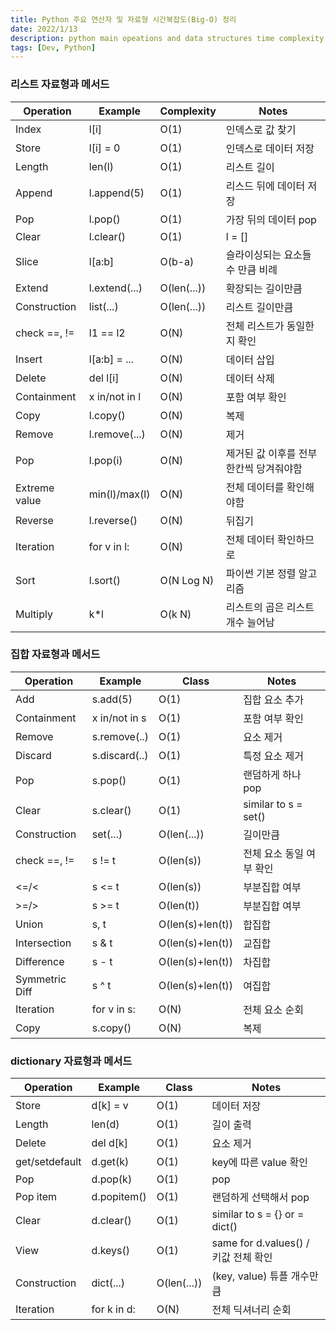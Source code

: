 ```yaml
---
title: Python 주요 연산자 및 자료형 시간복잡도(Big-O) 정리
date: 2022/1/13
description: python main opeations and data structures time complexity
tags: [Dev, Python]
---
```


### 리스트 자료형과 메서드

| **Operation** | **Example** | **Complexity** | **Notes** |
| - | - | - | - |
| Index | l[i] | O(1) | 인덱스로 값 찾기 |
| Store | l[i] = 0 | O(1) | 인덱스로 데이터 저장 |
| Length | len(l) | O(1) | 리스트 길이 |
| Append | l.append(5) | O(1) | 리스드 뒤에 데이터 저장 |
| Pop | l.pop() | O(1) | 가장 뒤의 데이터 pop |
| Clear | l.clear() | O(1) | l = [] |
| Slice | l[a:b] | O(b-a) | 슬라이싱되는 요소들 수 만큼 비례 |
| Extend | l.extend(...) | O(len(...)) | 확장되는 길이만큼 |
| Construction | list(...) | O(len(...)) | 리스트 길이만큼 |
| check ==, != | l1 == l2 | O(N) | 전체 리스트가 동일한지 확인 |
| Insert | l[a:b] = ... | O(N) | 데이터 삽입 |
| Delete | del l[i] | O(N) | 데이터 삭제 |
| Containment | x in/not in l | O(N) | 포함 여부 확인 |
| Copy | l.copy() | O(N) | 복제 |
| Remove | l.remove(...) | O(N) | 제거 |
| Pop | l.pop(i) | O(N) | 제거된 값 이후를 전부 한칸씩 당겨줘야함 |
| Extreme value | min(l)/max(l) | O(N) | 전체 데이터를 확인해야함 |
| Reverse | l.reverse() | O(N) | 뒤집기 |
| Iteration | for v in l: | O(N) | 전체 데이터 확인하므로 |
| Sort | l.sort() | O(N Log N) | 파이썬 기본 정렬 알고리즘 |
| Multiply | k*l | O(k N) |  리스트의 곱은 리스트 개수 늘어남 |

### 집합 자료형과 메서드

| Operation | Example | Class | Notes |
| - | - | - | - |
| Add | s.add(5) | O(1) | 집합 요소 추가 |
| Containment | x in/not in s | O(1) | 포함 여부 확인 |
| Remove | s.remove(..) | O(1) | 요소 제거 |
| Discard | s.discard(..) | O(1) | 특정 요소 제거 |
| Pop | s.pop() | O(1) | 랜덤하게 하나 pop |
| Clear | s.clear() | O(1) | similar to s = set() |
| Construction | set(...) | O(len(...)) | 길이만큼 |
| check ==, != | s != t | O(len(s)) | 전체 요소 동일 여부 확인 |
| <=/< | s <= t | O(len(s)) | 부분집합 여부 |
| >=/> | s >= t | O(len(t)) | 부분집합 여부 |
| Union | s, t | O(len(s)+len(t)) | 합집합 |
| Intersection | s & t | O(len(s)+len(t)) | 교집합 |
| Difference | s - t | O(len(s)+len(t)) | 차집합 |
| Symmetric Diff | s ^ t | O(len(s)+len(t)) | 여집합 |
| Iteration | for v in s: | O(N) | 전체 요소 순회 |
| Copy | s.copy() | O(N) | 복제 |

### dictionary 자료형과 메서드

| Operation | Example | Class | Notes |
| - | - | - | - |
| Store | d[k] = v | O(1) | 데이터 저장 |
| Length | len(d) | O(1) | 길이 출력 |
| Delete | del d[k] | O(1) | 요소 제거 |
| get/setdefault | d.get(k) | O(1) | key에 따른 value 확인 |
| Pop | d.pop(k) | O(1) | pop |
| Pop item | d.popitem() | O(1) | 랜덤하게 선택해서 pop |
| Clear | d.clear() | O(1) | similar to s = {} or = dict() |
| View | d.keys() | O(1) | same for d.values() / 키값 전체 확인 |
| Construction | dict(...) | O(len(...)) | (key, value) 튜플 개수만큼 |
| Iteration | for k in d: | O(N) | 전체 딕셔너리 순회 |
